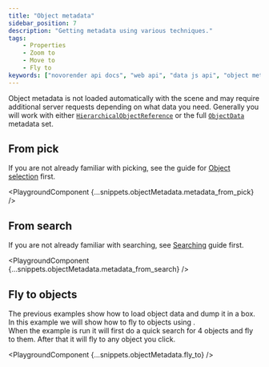 ```yaml
---
title: "Object metadata"
sidebar_position: 7
description: "Getting metadata using various techniques."
tags:
    - Properties
    - Zoom to
    - Move to
    - Fly to
keywords: ["novorender api docs", "web api", "data js api", "object metadata"]
---
```



Object metadata is not loaded automatically with the scene and may require additional server requests depending on what data you need.
Generally you will work with either <code>[HierarchicalObjectReference](https://docs.novorender.com/legacy/docs/webgl-api/interfaces/NovoRender.HierarcicalObjectReference)</code> or the full <code>[ObjectData](https://docs.novorender.com/legacy/docs/webgl-api/interfaces/NovoRender.ObjectData)</code> metadata set.

## From pick

If you are not already familiar with picking, see the guide for [Object selection](./object_selection)  first.

<PlaygroundComponent {...snippets.objectMetadata.metadata_from_pick} />

## From search

If you are not already familiar with searching, see [Searching](./searching) guide first.

<PlaygroundComponent {...snippets.objectMetadata.metadata_from_search} />

## Fly to objects

The previous examples show how to load object data and dump it in a box.  
In this example we will show how to fly to objects using <CodeLink type="class" name="BaseController.zoomto" />.  
When the example is run it will first do a quick search for 4 objects and fly to them. After that it will fly to any object you click.

<PlaygroundComponent {...snippets.objectMetadata.fly_to} />

